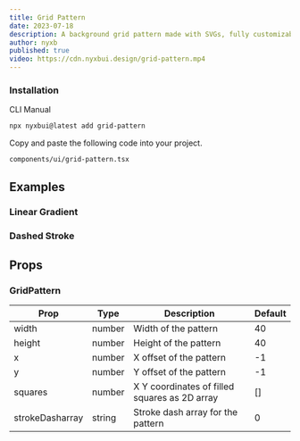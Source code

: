 ```yaml
---
title: Grid Pattern
date: 2023-07-18
description: A background grid pattern made with SVGs, fully customizable using Tailwind CSS.
author: nyxb
published: true
video: https://cdn.nyxbui.design/grid-pattern.mp4
---
```


<ComponentPreview name="grid-pattern-demo" />


### Installation

<Tabs defaultValue="cli">

<TabsList>
  <TabsTrigger value="cli">CLI</TabsTrigger>
  <TabsTrigger value="manual">Manual</TabsTrigger>
</TabsList>
<TabsContent value="cli">

```bash
npx nyxbui@latest add grid-pattern
```

</TabsContent>

<TabsContent value="manual">

<Steps>

Copy and paste the following code into your project.

```text
components/ui/grid-pattern.tsx
```

<ComponentSource name="grid-pattern" />

</Steps>

</TabsContent>

</Tabs>

## Examples

### Linear Gradient

<ComponentPreview name="grid-pattern-linear-gradient" />

### Dashed Stroke

<ComponentPreview name="grid-pattern-dashed" />

## Props

### GridPattern

| Prop            | Type   | Description                                   | Default |
| --------------- | ------ | --------------------------------------------- | ------- |
| width           | number | Width of the pattern                          | 40      |
| height          | number | Height of the pattern                         | 40      |
| x               | number | X offset of the pattern                       | -1      |
| y               | number | Y offset of the pattern                       | -1      |
| squares         | number | X Y coordinates of filled squares as 2D array | []      |
| strokeDasharray | string | Stroke dash array for the pattern             | 0       |
